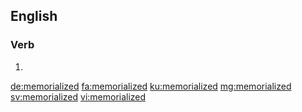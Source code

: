 ==English==

===Verb===
{{head|en|verb form}}

# {{en-past of|memorialize}}

[[de:memorialized]]
[[fa:memorialized]]
[[ku:memorialized]]
[[mg:memorialized]]
[[sv:memorialized]]
[[vi:memorialized]]